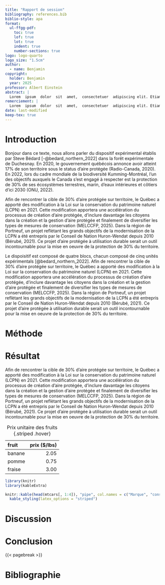 ```yaml
---
title: "Rapport de session"
bibliography: references.bib
biblio-style: apa
format:
  ul-ffgg-pdf:
    toc: true
    lof: true
    lot: true
    indent: true
    number-sections: true
logo: logo-quarto
logo_size: "1.5cm"
author: 
  - name: Benjamin
copyright: 
  holder: Benjamin
  year: 2025
professor: Albert Einstein
abstract: |
  Lorem  ipsum  dolor  sit  amet,  consectetuer  adipiscing elit. Etiam  lobortisfacilisis sem.  Nullam nec mi et neque pharetra sollicitudin.  Praesent imperdietmi nec ante. Donec ullamcorper, felis non sodales...
remerciement: |
  Lorem  ipsum  dolor  sit  amet,  consectetuer  adipiscing elit. Etiam  lobortisfacilisis sem.  Nullam nec mi et neque pharetra sollicitudin.  Praesent imperdietmi nec ante. Donec ullamcorper, felis non sodales...
date: last-modified
keep-tex: true
---
```


# Introduction

Bonjour dans ce texte, nous allons parler du dispositif expérimental établis par Steve Bédard [-@bedard_northern_2022] dans la forêt expérimentale de Duchesnay. En 2020, le gouvernement québécois annonce avoir atteint 17% de son territoire sous le status d’aire protégée (Radio-Canada, 2020). En 2022, lors du cadre mondiale de la biodiversité Kumming-Montréal, l’un des objectifs auxquels le Canada s’est engagé à respecter est la protection de 30% de ses écosystèmes terrestres, marin, d’eaux intérieures et côtiers d’ici 2030 (ONU, 2022).

Afin de rencontrer la cible de 30% d’aire protégée sur territoire, le Québec a apporté des modification à la Loi sur la conservation du patrimoine naturel (LCPN) en 2021. Cette modification apportera une accélération du processus de création d’aire protégée, d’inclure davantage les citoyens dans la création et la gestion d’aire protégée et finalement de diversifier les types de mesures de conservation (MELCCFP, 2025). Dans la région de Portneuf, un projet reflètant les grands objectifs de la modernisation de la LCPN a été entrepris par le Conseil de Nation Huron-Wendat depuis 2010 (Bérubé, 2021). Ce projet d’aire protégée à utilisation durable serait un outil incontournable pour la mise en oeuvre de la protection de 30% du territoire.


Le dispoisitif est composé de quatre blocs, chacun composé de cinq unités expérimentals [@bedard_northern_2022]. Afin de rencontrer la cible de 30% d’aire protégée sur territoire, le Québec a apporté des modification à la Loi sur la conservation du patrimoine naturel (LCPN) en 2021. Cette modification apportera une accélération du processus de création d’aire protégée, d’inclure davantage les citoyens dans la création et la gestion d’aire protégée et finalement de diversifier les types de mesures de conservation (MELCCFP, 2025). Dans la région de Portneuf, un projet reflètant les grands objectifs de la modernisation de la LCPN a été entrepris par le Conseil de Nation Huron-Wendat depuis 2010 (Bérubé, 2021). Ce projet d’aire protégée à utilisation durable serait un outil incontournable pour la mise en oeuvre de la protection de 30% du territoire.

# Méthode

# Résultat
Afin de rencontrer la cible de 30% d’aire protégée sur territoire, le Québec a apporté des modification à la Loi sur la conservation du patrimoine naturel (LCPN) en 2021. Cette modification apportera une accélération du processus de création d’aire protégée, d’inclure davantage les citoyens dans la création et la gestion d’aire protégée et finalement de diversifier les types de mesures de conservation (MELCCFP, 2025). Dans la région de Portneuf, un projet reflètant les grands objectifs de la modernisation de la LCPN a été entrepris par le Conseil de Nation Huron-Wendat depuis 2010 (Bérubé, 2021). Ce projet d’aire protégée à utilisation durable serait un outil incontournable pour la mise en oeuvre de la protection de 30% du territoire.

|**fruit**|**prix (\$/lbs)**|
|:----|----:|
|banane|2.05|
|pomme|0.75|
|fraise|3.00|

: Prix unitaire des fruits {.striped .hover}

```r
library(knitr)
library(kableExtra)

knitr::kable(head(mtcars[, 1:4]), "pipe", col.names = c("Marque", "consommation", "nb cylindre", "HP", "proportion\n de rouille")) %>%
  kable_styling(latex_options = "striped")
```


# Discussion

# Conclusion

{{< pagebreak >}}

# Bibliographie

